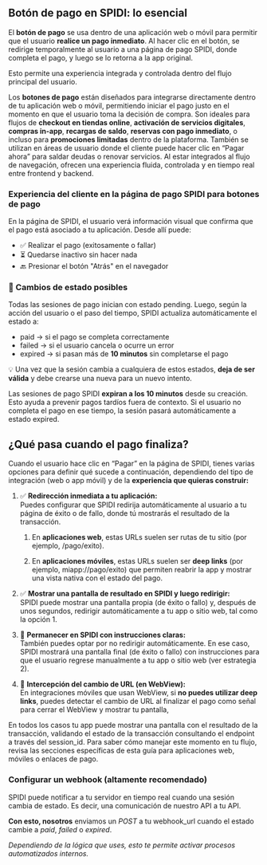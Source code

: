 
<Meta title="API-SPIDI/Sesion Solicitud de Pago/0. Resumen" />

## **Botón de pago en SPIDI: lo esencial** 

El **botón de pago** se usa dentro de una aplicación web o móvil para permitir que el usuario **realice un pago inmediato**. Al hacer clic en el botón, se redirige temporalmente al usuario a una página de pago SPIDI, donde completa el pago, y luego se lo retorna a la app original.

Esto permite una experiencia integrada y controlada dentro del flujo principal del usuario.

Los **botones de pago** están diseñados para integrarse directamente dentro de tu aplicación web o móvil, permitiendo iniciar el pago justo en el momento en que el usuario toma la decisión de compra. Son ideales para flujos de **checkout en tiendas online**, **activación de servicios digitales**, **compras in-app**, **recargas de saldo**, **reservas con pago inmediato**, o incluso para **promociones limitadas** dentro de la plataforma. También se utilizan en áreas de usuario donde el cliente puede hacer clic en “Pagar ahora” para saldar deudas o renovar servicios. Al estar integrados al flujo de navegación, ofrecen una experiencia fluida, controlada y en tiempo real entre frontend y backend.

### **Experiencia del cliente en la página de pago SPIDI para botones de pago** 

En la página de SPIDI, el usuario verá información visual que confirma que el pago está asociado a tu aplicación. Desde allí puede:

* ✅ Realizar el pago (exitosamente o fallar)  
* ⏳ Quedarse inactivo sin hacer nada  
* 🔙 Presionar el botón "Atrás" en el navegador

### **🔄 Cambios de estado posibles**

Todas las sesiones de pago inician con estado pending. Luego, según la acción del usuario o el paso del tiempo, SPIDI actualiza automáticamente el estado a:

* paid → si el pago se completa correctamente  
* failed → si el usuario cancela o ocurre un error  
* expired → si pasan más de **10 minutos** sin completarse el pago

💡 Una vez que la sesión cambia a cualquiera de estos estados, **deja de ser válida** y debe crearse una nueva para un nuevo intento.

Las sesiones de pago SPIDI **expiran a los 10 minutos** desde su creación. Esto ayuda a prevenir pagos tardíos fuera de contexto. Si el usuario no completa el pago en ese tiempo, la sesión pasará automáticamente a estado expired.

## **¿Qué pasa cuando el pago finaliza?**

Cuando el usuario hace clic en “Pagar” en la página de SPIDI, tienes varias opciones para definir qué sucede a continuación, dependiendo del tipo de integración (web o app móvil) y de la **experiencia que quieras construir:**

1. ✅ **Redirección inmediata a tu aplicación:**  
    Puedes configurar que SPIDI redirija automáticamente al usuario a tu página de éxito o de fallo, donde tú mostrarás el resultado de la transacción.  
   1. En **aplicaciones web**, estas URLs suelen ser rutas de tu sitio (por ejemplo, /pago/exito).

   2. En **aplicaciones móviles**, estas URLs suelen ser **deep links** (por ejemplo, miapp://pago/exito) que permiten reabrir la app y mostrar una vista nativa con el estado del pago.  
        
2. ✅ **Mostrar una pantalla de resultado en SPIDI y luego redirigir:**  
    SPIDI puede mostrar una pantalla propia (de éxito o fallo) y, después de unos segundos, redirigir automáticamente a tu app o sitio web, tal como la opción 1\.  
     
3. 🧭 **Permanecer en SPIDI con instrucciones claras:**  
    También puedes optar por no redirigir automáticamente. En ese caso, SPIDI mostrará una pantalla final (de éxito o fallo) con instrucciones para que el usuario regrese manualmente a tu app o sitio web (ver estrategia 2).

4. 🧩 **Intercepción del cambio de URL (en WebView):**  
   En integraciones móviles que usan WebView, si **no puedes utilizar deep links**, puedes detectar el cambio de URL al finalizar el pago como señal para cerrar el WebView y mostrar tu pantalla,

En todos los casos tu app puede mostrar una pantalla con el resultado de la transacción, validando el estado de la transacción consultando el endpoint a través del session\_id. Para saber cómo manejar este momento en tu flujo, revisa las secciones específicas de esta guía para aplicaciones web, móviles o enlaces de pago.

### 

### 

### **Configurar un webhook (altamente recomendado)**

SPIDI puede notificar a tu servidor en tiempo real cuando una sesión cambia de estado. Es decir, una comunicación de nuestro API a tu API.

**Con esto, nosotros** enviamos un <i>POST</i> a tu webhook_url cuando el estado cambie a <i>paid</i>, <i>failed</i> o <i>expired</i>.

<i>Dependiendo de la lógica que uses, esto te permite activar procesos automatizados internos.</i>
